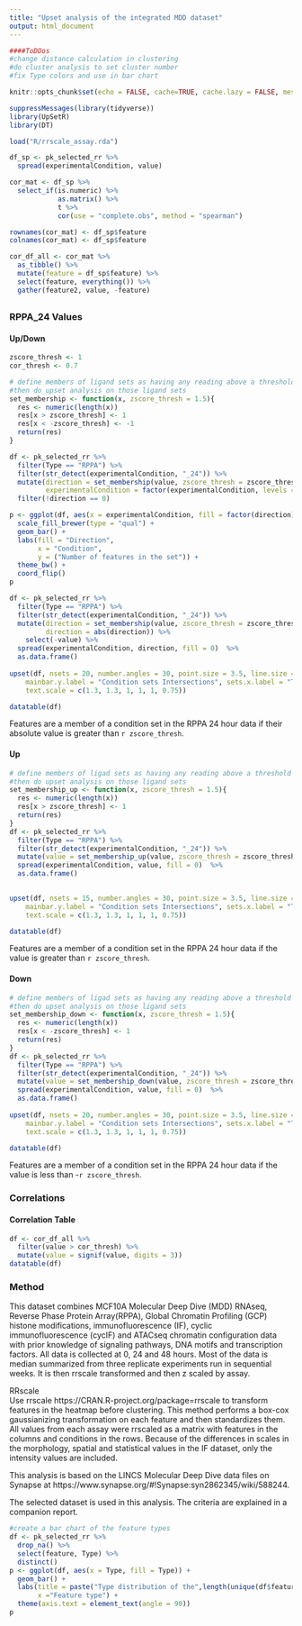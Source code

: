```yaml
---
title: "Upset analysis of the integrated MDD dataset"
output: html_document
---
```


```r
####ToDOos
#change distance calculation in clustering
#do cluster analysis to set cluster number
#fix Type colors and use in bar chart

knitr::opts_chunk$set(echo = FALSE, cache=TRUE, cache.lazy = FALSE, message=FALSE, warning = FALSE, fig.height=6, fig.width=12)

suppressMessages(library(tidyverse))
library(UpSetR)
library(DT)
```


```r

load("R/rrscale_assay.rda")

df_sp <- pk_selected_rr %>%
  spread(experimentalCondition, value) 

cor_mat <- df_sp %>%
  select_if(is.numeric) %>%
            as.matrix() %>%
            t %>%
            cor(use = "complete.obs", method = "spearman")

rownames(cor_mat) <- df_sp$feature
colnames(cor_mat) <- df_sp$feature

cor_df_all <- cor_mat %>%
  as_tibble() %>%
  mutate(feature = df_sp$feature) %>%
  select(feature, everything()) %>%
  gather(feature2, value, -feature)

```


<bksp>  


## {.tabset .tabset-fade}


### RPPA_24 Values{.tabset .tabset-fade}

#### Up/Down


```r

zscore_thresh <- 1
cor_thresh <- 0.7

# define members of ligand sets as having any reading above a threshold
#then do upset analysis on those ligand sets
set_membership <- function(x, zscore_thresh = 1.5){
  res <- numeric(length(x))
  res[x > zscore_thresh] <- 1
  res[x < -zscore_thresh] <- -1
  return(res)
}

df <- pk_selected_rr %>%
  filter(Type == "RPPA") %>%
  filter(str_detect(experimentalCondition, "_24")) %>%
  mutate(direction = set_membership(value, zscore_thresh = zscore_thresh),
         experimentalCondition = factor(experimentalCondition, levels = c("PBS_24", "IFNG_24", "TGFB_24", "OSM_24", "HGF_24", "EGF_24", "BMP2_24"), ordered = TRUE)) %>%
  filter(!direction == 0)

p <- ggplot(df, aes(x = experimentalCondition, fill = factor(direction))) +
  scale_fill_brewer(type = "qual") +
  geom_bar() + 
  labs(fill = "Direction",
       x = "Condition",
       y = ("Number of features in the set")) +
  theme_bw() +
  coord_flip()
p

df <- pk_selected_rr %>%
  filter(Type == "RPPA") %>%
  filter(str_detect(experimentalCondition, "_24")) %>%
  mutate(direction = set_membership(value, zscore_thresh = zscore_thresh),
         direction = abs(direction)) %>%
    select(-value) %>%
  spread(experimentalCondition, direction, fill = 0)  %>%
  as.data.frame()
  
upset(df, nsets = 20, number.angles = 30, point.size = 3.5, line.size = 2, nintersects = 40, order = "freq",
    mainbar.y.label = "Condition sets Intersections", sets.x.label = "Total Features Per Condition", 
    text.scale = c(1.3, 1.3, 1, 1, 1, 0.75))

datatable(df)
```


Features are a member of a condition set in the RPPA 24 hour data if their absolute value is greater than `r zscore_thresh`.  

#### Up


```r

# define members of ligad sets as having any reading above a threshold
#then do upset analysis on those ligand sets
set_membership_up <- function(x, zscore_thresh = 1.5){
  res <- numeric(length(x))
  res[x > zscore_thresh] <- 1
  return(res)
}
df <- pk_selected_rr %>%
  filter(Type == "RPPA") %>%
  filter(str_detect(experimentalCondition, "_24")) %>%
  mutate(value = set_membership_up(value, zscore_thresh = zscore_thresh)) %>%
  spread(experimentalCondition, value, fill = 0)  %>%
  as.data.frame()
  

upset(df, nsets = 15, number.angles = 30, point.size = 3.5, line.size = 2, nintersects = 40, order = "freq",
    mainbar.y.label = "Condition sets Intersections", sets.x.label = "Total Features Per Condition", 
    text.scale = c(1.3, 1.3, 1, 1, 1, 0.75))

datatable(df)
```

Features are a member of a condition set in the RPPA 24 hour data if the value is greater than `r zscore_thresh`.  

#### Down

```r

# define members of ligad sets as having any reading above a threshold
#then do upset analysis on those ligand sets
set_membership_down <- function(x, zscore_thresh = 1.5){
  res <- numeric(length(x))
  res[x < -zscore_thresh] <- 1
  return(res)
}
df <- pk_selected_rr %>%
  filter(Type == "RPPA") %>%
  filter(str_detect(experimentalCondition, "_24")) %>%
  mutate(value = set_membership_down(value, zscore_thresh = zscore_thresh)) %>%
  spread(experimentalCondition, value, fill = 0)  %>%
  as.data.frame()
  
upset(df, nsets = 20, number.angles = 30, point.size = 3.5, line.size = 2, nintersects = 40, order = "freq",
    mainbar.y.label = "Condition sets Intersections", sets.x.label = "Total Features Per Condition", 
    text.scale = c(1.3, 1.3, 1, 1, 1, 0.75))

datatable(df)
```


Features are a member of a condition set in the RPPA 24 hour data if the value is less than -`r zscore_thresh`.  


###

### Correlations{.tabset .tabset-fade}


#### Correlation Table

```r
df <- cor_df_all %>%
  filter(value > cor_thresh) %>%
  mutate(value = signif(value, digits = 3))
datatable(df)

```

####

###

### Method  

This dataset combines MCF10A Molecular Deep Dive (MDD) RNAseq, Reverse Phase Protein Array(RPPA), Global Chromatin Profiling (GCP) histone modifications, immunofluorescence (IF), cyclic immunofluorescence (cycIF) and ATACseq chromatin configuration data with prior knowledge of signaling pathways, DNA motifs and transcription factors. All data is collected at 0, 24 and 48 hours. Most of the data is median summarized from three replicate experiments run in sequential weeks. It is then rrscale transformed and then z scaled by assay.     

RRscale  
Use rrscale https://CRAN.R-project.org/package=rrscale to transform features in the heatmap before clustering.  This method performs a box-cox gaussianizing transformation on each feature and then standardizes them. All values from each assay were rrscaled as a matrix with features in the columns and conditions in the rows. Because of the differences in scales in the morphology, spatial and statistical values in the IF dataset, only the intensity values are included.      

This analysis is based on the LINCS Molecular Deep Dive data files on Synapse at  https://www.synapse.org/#!Synapse:syn2862345/wiki/588244.  

The selected dataset is used in this analysis. The criteria are explained in a companion  report. 


```r
#create a bar chart of the feature types
df <- pk_selected_rr %>%
  drop_na() %>%
  select(feature, Type) %>%
  distinct()
p <- ggplot(df, aes(x = Type, fill = Type)) +
  geom_bar() +
  labs(title = paste("Type distribution of the",length(unique(df$feature)), "features in the MDD integrated dataset"),
       x ="Feature type") +
  theme(axis.text = element_text(angle = 90))
p

```


###

##